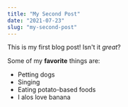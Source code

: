 ```yaml
---
title: "My Second Post"
date: "2021-07-23"
slug: "my-second-post"
---
```


This is my first blog post! Isn't it *great*?

Some of my **favorite** things are:

* Petting dogs
* Singing
* Eating potato-based foods
* I alos love banana
